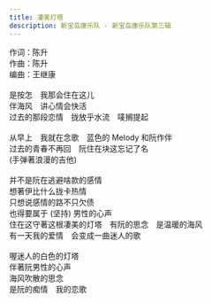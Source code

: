 ```yaml
---
title: 凄美灯塔
description: 新宝岛康乐队 - 新宝岛康乐队第三辑
---
```


作词：陈升<br />作曲：陈升<br />编曲：王继康<br /><br />是按怎　我那会住在这儿<br />伴海风　讲心情会快活<br />过去的那段恋情　拢放乎水流　唛搁提起<br /><br />从早上　我就在念歌　蓝色的 Melody 和阮作伴<br />过去的青春不再回　阮住在块这忘记了名<br />(手弹著浪漫的吉他)<br /><br />并不是阮在逃避啥款的感情<br />想著伊比什么拢卡热情<br />只想说感情的路不只欠债<br />也得要属于 (坚持) 男性的心声<br />住在这守著这根凄美的灯塔　有阮的思念　是温暖的海风<br />有一天我的爱情　会变成一曲迷人的歌<br /><br />喔迷人的白色的灯塔<br />伴著阮男性的心声<br />海风吹散的思念<br />是阮的痴情　我的恋歌